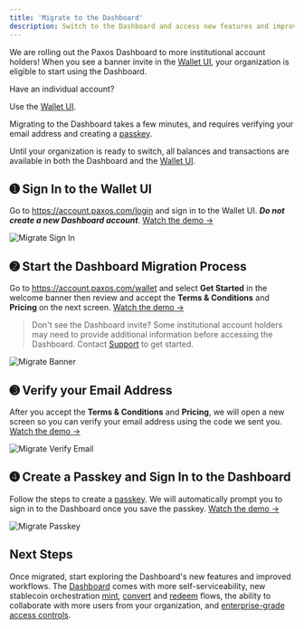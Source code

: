 ```yaml
---
title: 'Migrate to the Dashboard'
description: Switch to the Dashboard and access new features and improved workflows.
---
```




We are rolling out the Paxos Dashboard to more institutional account holders!
When you see a banner invite in the [Wallet UI](https://account.paxos.com/), your organization is eligible to start using the Dashboard.

<Tip>

 Have an individual account?

Use the [Wallet UI](https://account.paxos.com/).

</Tip>

Migrating to the Dashboard takes a few minutes, and requires verifying your email address and creating a [passkey](https://www.passkeys.com/what-are-passkeys).

<PasskeyNote />

Until your organization is ready to switch, all balances and transactions are available in both the Dashboard and the [Wallet UI](https://account.paxos.com/).

## ➊  Sign In to the Wallet UI

Go to https://account.paxos.com/login and sign in to the Wallet UI.
**_Do not create a new Dashboard account_**.
[Watch the demo →](/images/migrate.mp4)

![Migrate Sign In](/images/migrate-sign-in.png)

## ➋ Start the Dashboard Migration Process

Go to https://account.paxos.com/wallet and select **Get Started** in the welcome banner then review and accept the **Terms & Conditions** and **Pricing** on the next screen.
[Watch the demo →](/images/migrate.mp4)

> Don't see the Dashboard invite?
> Some institutional account holders may need to provide additional information before accessing the Dashboard. Contact [Support](https://support.paxos.com) to get started.

![Migrate Banner](/images/migrate-banner.png)

## ➌ Verify your Email Address 

After you accept the **Terms & Conditions** and **Pricing**, we will open a new screen so you can verify your email address using the code we sent you.
[Watch the demo →](/images/migrate.mp4)

![Migrate Verify Email](/images/migrate-email.png)

## ➍ Create a Passkey and Sign In to the Dashboard

Follow the steps to create a [passkey](https://www.passkeys.com/what-are-passkeys).
We will automatically prompt you to sign in to the Dashboard once you save the passkey.
[Watch the demo →](/images/migrate.mp4)

<PasskeyNote />

![Migrate Passkey](/images/migrate-passkey.png)

## Next Steps

Once migrated, start exploring the Dashboard's new features and improved workflows.
The [Dashboard](https://dashboard.paxos.com) comes with more self-serviceability, new stablecoin orchestration [mint](/guides/dashboard/mint), [convert](/guides/dashboard/convert) and [redeem](/guides/dashboard/redeem) flows, the ability to collaborate with more users from your organization, and [enterprise-grade access controls](/guides/dashboard/admin/team).
